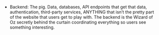 
- Backend: The pig. Data, databases, API endpoints that get that data, authentication, third-party services, ANYTHING that isn’t the pretty part of the website that users get to play with. The backend is the Wizard of Oz secretly behind the curtain coordinating everything so users see something interesting.